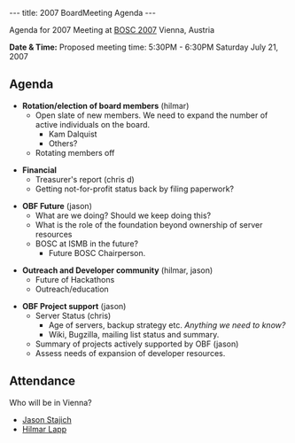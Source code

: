 ---
title: 2007 BoardMeeting Agenda
---

Agenda for 2007 Meeting at [[BOSC 2007]] Vienna, Austria

'''Date & Time:''' Proposed meeting time: 5:30PM - 6:30PM Saturday July 21, 2007

==Agenda==
* '''Rotation/election of board members'''  (hilmar)
** Open slate of new members.  We need to expand the number of active individuals on the board.
*** Kam Dalquist
*** Others?
** Rotating members off

* '''Financial'''
** Treasurer's report (chris d)
** Getting not-for-profit status back by filing paperwork?

* '''OBF Future''' (jason)
** What are we doing?  Should we keep doing this? 
** What is the role of the foundation beyond ownership of server resources
** BOSC at ISMB in the future?
*** Future BOSC Chairperson.

* '''Outreach and Developer community''' (hilmar, jason)
** Future of Hackathons
** Outreach/education

* '''OBF Project support''' (jason)
** Server Status (chris)
*** Age of servers, backup strategy etc.  ''Anything we need to know?''
*** Wiki, Bugzilla, mailing list status and summary.
** Summary of projects actively supported by OBF (jason)
** Assess needs of expansion of developer resources.

==Attendance==
Who will be in Vienna?
* [[Jason Stajich]]
* [[Hilmar Lapp]]